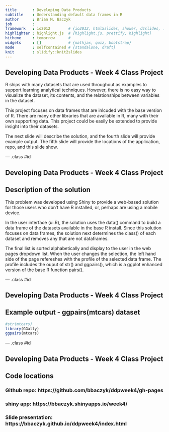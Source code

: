 ```yaml
---
title       : Developing Data Products
subtitle    : Understanding default data frames in R
author      : Brian M. Baczyk
job         : 
framework   : io2012        # {io2012, html5slides, shower, dzslides, ...}
highlighter : highlight.js  # {highlight.js, prettify, highlight}
hitheme     : tomorrow      # 
widgets     : []            # {mathjax, quiz, bootstrap}
mode        : selfcontained # {standalone, draft}
knit        : slidify::knit2slides
---
```


<style>
.title-slide {
  background-color: #EDE0CF; /* #EDE0CF; ; #CA9F9D*/
}
</style>

## Developing Data Products - Week 4 Class Project


R ships with many datasets that are used throughout as examples to support learning
analytical techniques. However, there is no easy way to visualize the dataset, its
contents, and the relationships between variables in the dataset.

This project focuses on data frames that are inlcuded with the base version of R.
There are many other libraries that are available in R, many with their own supporting
data. This project could be easily be extended to provide insight into their datasets.

The next slide will describe the solution, and the fourth slide will provide example output.
The fifth slide will provide the locations of the application, repo, and this slide show.

--- .class #id 

## Developing Data Products - Week 4 Class Project

## Description of the solution

This problem was developed using Shiny to provide a web-based solution for those users
who don't have R installed, or, perhaps are using a mobile device.

In the user interface (ui.R), the solution uses the data() command to build a data frame of 
the datasets available in the base R install. Since this solution focuses on data frames,
the solution next determines the class() of each dataset and removes any that are not dataframes.

The final list is sorted alphabetically and display to the user in the web pages dropdown list. When the user changes the
selection, the left hand side of the page refereshes with the profile of the selected data frame. The profile includes the ouput
of str() and ggpairs(), which is a ggplot enhanced version of the base R function pairs().


--- .class #id

## Developing Data Products - Week 4 Class Project

## Example output - ggpairs(mtcars) dataset

```r
#str(mtcars)
library(GGally)
ggpairs(mtcars)
```

--- .class #id

## Developing Data Products - Week 4 Class Project

## Code locations

### Github repo: https://github.com/bbaczyk/ddpweek4/gh-pages

### shiny app: https://bbaczyk.shinyapps.io/week4/

### Slide presentation: https://bbaczyk.github.io/ddpweek4/index.html


